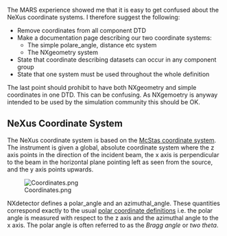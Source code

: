 The MARS experience showed me that it is easy to get confused about the NeXus coordinate systems. I therefore suggest the
following:

*Remove coordinates from all component DTD
*Make a documentation page describing our two coordinate systems:
**The simple polare_angle, distance etc system
**The NXgeometry system
*State that coordinate describing datasets can occur in any component group
*State that one system must be used throughout the whole definition

The last point should prohibit to have both NXgeometry and simple coordinates in one DTD. This can be
confusing. As NXgemoetry is anyway intended to be used by the simulation community this should be OK.

==NeXus Coordinate System==

The NeXus coordinate system is based on the [http://mcstas.risoe.dk/ McStas coordinate system]. The instrument is given a global, absolute coordinate system where the z axis points in the direction of the incident beam, the x axis is perpendicular to the beam in the horizontal plane pointing left as seen from the source, and the y axis points upwards.

[[Image:Coordinates.png]]

NXdetector defines a polar_angle and an azimuthal_angle. These quantities correspond exactly to the usual [http://en.wikipedia.org/wiki/Polar_coordinates polar coordinate definitions] i.e. the polar angle is measured with respect to the z axis and the azimuthal angle to the x axis. The polar angle is often referred to as the ''Bragg angle'' or ''two theta''.